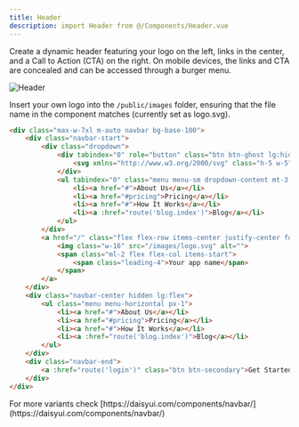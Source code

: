 ```yaml
---
title: Header
description: import Header from @/Components/Header.vue
---
```


Create a dynamic header featuring your logo on the left,
links in the center, and a Call to Action (CTA) on the right. On mobile devices,
the links and CTA are concealed and can be accessed through a burger menu.

![Header](/images/components/header.avif)

Insert your own logo into the `/public/images` folder, ensuring that the file name in the component matches (currently set as logo.svg).

```html resources/js/Components/Header.vue
<div class="max-w-7xl m-auto navbar bg-base-100">
    <div class="navbar-start">
        <div class="dropdown">
            <div tabindex="0" role="button" class="btn btn-ghost lg:hidden">
                <svg xmlns="http://www.w3.org/2000/svg" class="h-5 w-5" fill="none" viewBox="0 0 24 24" stroke="currentColor"><path stroke-linecap="round" stroke-linejoin="round" stroke-width="2" d="M4 6h16M4 12h8m-8 6h16" /></svg>
            </div>
            <ul tabindex="0" class="menu menu-sm dropdown-content mt-3 z-[1] p-2 shadow bg-base-100 rounded-box w-52">
                <li><a href="#">About Us</a></li>
                <li><a href="#pricing">Pricing</a></li>
                <li><a href="#">How It Works</a></li>
                <li><a :href="route('blog.index')">Blog</a></li>
            </ul>
        </div>
        <a href="/" class="flex flex-row items-center justify-center font-bold text-md">
            <img class="w-16" src="/images/logo.svg" alt="">
            <span class="ml-2 flex flex-col items-start">
                <span class="leading-4">Your app name</span>
            </span>
        </a>
    </div>
    <div class="navbar-center hidden lg:flex">
        <ul class="menu menu-horizontal px-1">
            <li><a href="#">About Us</a></li>
            <li><a href="#pricing">Pricing</a></li>
            <li><a href="#">How It Works</a></li>
            <li><a :href="route('blog.index')">Blog</a></li>
        </ul>
    </div>
    <div class="navbar-end">
        <a :href="route('login')" class="btn btn-secondary">Get Started</a>
    </div>
</div>
```
<Tip>
For more variants check [https://daisyui.com/components/navbar/](https://daisyui.com/components/navbar/)
</Tip>
